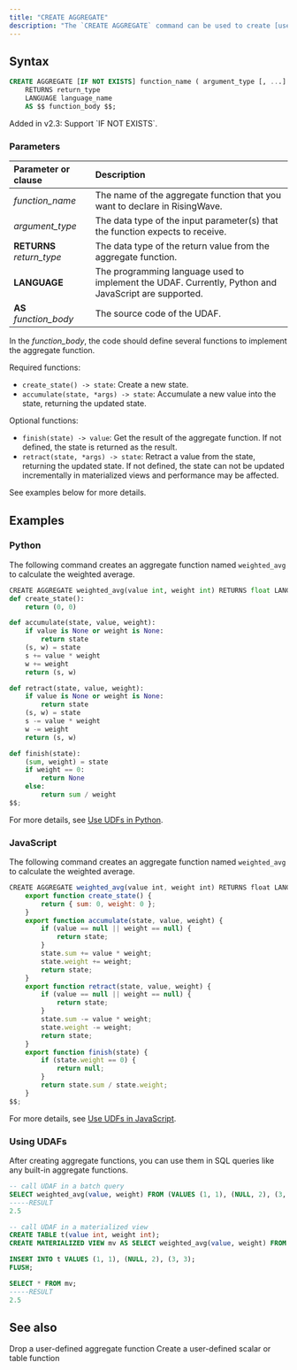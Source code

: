 ```yaml
---
title: "CREATE AGGREGATE"
description: "The `CREATE AGGREGATE` command can be used to create [user-defined aggregate functions](/sql/udfs/user-defined-functions) (UDAFs). Currently, UDAFs are only supported in Python and JavaScript as embedded UDFs."
---
```


## Syntax

```sql
CREATE AGGREGATE [IF NOT EXISTS] function_name ( argument_type [, ...] )
    RETURNS return_type
    LANGUAGE language_name
    AS $$ function_body $$;
```

<Note>
Added in v2.3: Support `IF NOT EXISTS`.
</Note>

### Parameters

| Parameter or clause        | Description                                                                                           |
| :------------------------- | :---------------------------------------------------------------------------------------------------- |
| _function\_name_           | The name of the aggregate function that you want to declare in RisingWave.                            |
| _argument\_type_           | The data type of the input parameter(s) that the function expects to receive.                         |
| **RETURNS** _return\_type_ | The data type of the return value from the aggregate function.                                        |
| **LANGUAGE**               | The programming language used to implement the UDAF.  Currently, Python and JavaScript are supported. |
| **AS** _function\_body_    | The source code of the UDAF.                                                                          |

In the _function\_body_, the code should define several functions to implement the aggregate function.

Required functions:

* `create_state() -> state`: Create a new state.
* `accumulate(state, *args) -> state`: Accumulate a new value into the state, returning the updated state.

Optional functions:

* `finish(state) -> value`: Get the result of the aggregate function. If not defined, the state is returned as the result.
* `retract(state, *args) -> state`: Retract a value from the state, returning the updated state. If not defined, the state can not be updated incrementally in materialized views and performance may be affected.

See examples below for more details.

## Examples

### Python

The following command creates an aggregate function named `weighted_avg` to calculate the weighted average.

```python Python UDAF
CREATE AGGREGATE weighted_avg(value int, weight int) RETURNS float LANGUAGE python AS $$
def create_state():
    return (0, 0)

def accumulate(state, value, weight):
    if value is None or weight is None:
        return state
    (s, w) = state
    s += value * weight
    w += weight
    return (s, w)

def retract(state, value, weight):
    if value is None or weight is None:
        return state
    (s, w) = state
    s -= value * weight
    w -= weight
    return (s, w)

def finish(state):
    (sum, weight) = state
    if weight == 0:
        return None
    else:
        return sum / weight
$$;
```

For more details, see [Use UDFs in Python](/sql/udfs/embedded-python-udfs).

### JavaScript

The following command creates an aggregate function named `weighted_avg` to calculate the weighted average.

```js Javascript UDAF
CREATE AGGREGATE weighted_avg(value int, weight int) RETURNS float LANGUAGE javascript AS $$
    export function create_state() {
        return { sum: 0, weight: 0 };
    }
    export function accumulate(state, value, weight) {
        if (value == null || weight == null) {
            return state;
        }
        state.sum += value * weight;
        state.weight += weight;
        return state;
    }
    export function retract(state, value, weight) {
        if (value == null || weight == null) {
            return state;
        }
        state.sum -= value * weight;
        state.weight -= weight;
        return state;
    }
    export function finish(state) {
        if (state.weight == 0) {
            return null;
        }
        return state.sum / state.weight;
    }
$$;
```

For more details, see [Use UDFs in JavaScript](/sql/udfs/use-udfs-in-javascript).

### Using UDAFs

After creating aggregate functions, you can use them in SQL queries like any built-in aggregate functions.

```sql Use UDAF
-- call UDAF in a batch query
SELECT weighted_avg(value, weight) FROM (VALUES (1, 1), (NULL, 2), (3, 3)) AS t(value, weight);
-----RESULT
2.5

-- call UDAF in a materialized view
CREATE TABLE t(value int, weight int);
CREATE MATERIALIZED VIEW mv AS SELECT weighted_avg(value, weight) FROM t;

INSERT INTO t VALUES (1, 1), (NULL, 2), (3, 3);
FLUSH;

SELECT * FROM mv;
-----RESULT
2.5
```

## See also
<CardGroup>
  <Card
    title="DROP AGGREGATE"
    icon="trash"
    iconType="solid"
    href="/sql/commands/sql-drop-aggregate"
  >
    Drop a user-defined aggregate function
  </Card>
  <Card
    title="CREATE FUNCTION"
    icon="plus"
    iconType="solid"
    href="/sql/commands/sql-create-function"
  >
    Create a user-defined scalar or table function
  </Card>
</CardGroup>
